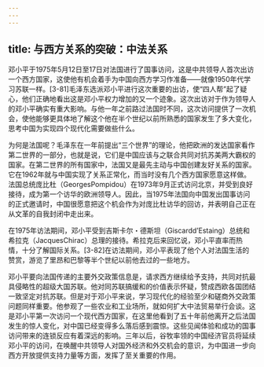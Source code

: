 ```yaml
---
---
---
```

title: 与西方关系的突破：中法关系
---



邓小平于1975年5月12日至17日对法国进行了国事访问，这是中共领导人首次出访一个西方国家，这使他有机会着手为中国向西方学习作准备——就像1950年代学习苏联一样。[3-81]毛泽东选派邓小平进行这次重要的出访，使“四人帮”起了疑心，他们正确地看出这是邓小平权力增加的又一个迹象。这次出访对于作为领导人的邓小平确实有重大影响。与他一年之前路过法国时不同，这次访问提供了一次机会，使他能够更具体地了解这个他在半个世纪以前所熟悉的国家发生了多大变化，思考中国为实现四个现代化需要做些什么。

为何是法国呢？毛泽东在一年前提出“三个世界”的理论，他把欧洲的发达国家看作第二世界的一部分，也就是说，它们是中国应该与之联合共同对抗苏美两大霸权的国家。在第二世界的所有国家中，法国又是最先主动与中国创建友好关系的国家。它在1962年就与中国实现了关系正常化，而当时没有几个西方国家愿意这样做。法国总统庞比杜（GeorgesPompidou）在1973年9月正式访问北京，并受到良好接待，成为第一个访华的欧洲领导人。因此，当1975年法国向中国发出国事访问的正式邀请时，中国很愿意把这个机会作为对庞比杜访华的回访，并表明自己正在从文革的自我封闭中走出来。

在1975年访法期间，邓小平受到吉斯卡尔・德斯坦（Giscardd’Estaing）总统和希拉克（JacquesChirac）总理的接待。希拉克后来回忆说，邓小平直率而热情，十分了解国际关系。[3-82]在访法期间，邓小平表现了他个人对法国生活的赞赏，游览了里昂和巴黎等半个世纪以前他去过的一些地方。

邓小平要向法国传递的主要外交政策信息是，请求西方继续给予支持，共同对抗最具侵略性的超级大国苏联。他对同苏联搞缓和的价值表示怀疑，赞成西欧各国团结一致坚定对抗苏联。但是对于邓小平来说，学习现代化的经验至少和磋商外交政策问题同样重要。他参观了一些农业和工业场所，就如何扩大中法贸易举行会谈。这是邓小平第一次访问一个现代西方国家，在这里他看到了五十年前他离开之后法国发生的惊人变化，对中国已经变得多么落后感到震惊。这些见闻体验和成功的国事访问带来的连锁反应有着深远的影响。三年以后，谷牧率领的中国经济官员将延续邓小平的访问，在唤醒中共领导人对国外经济和外交机会的意识，为中国进一步向西方开放提供支持力量等方面，发挥了至关重要的作用。